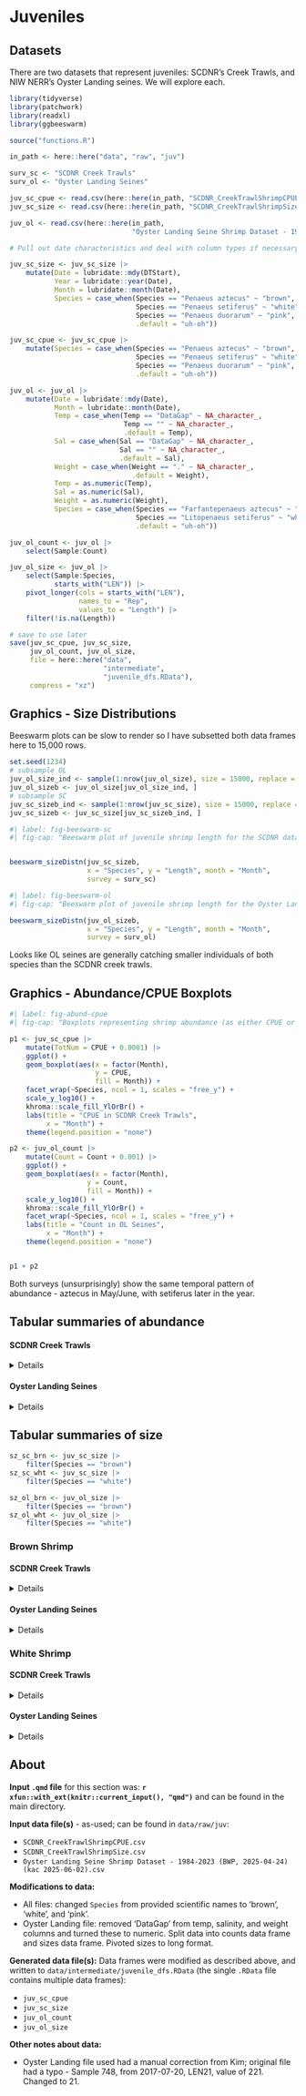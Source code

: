 # Juveniles  

## Datasets  

There are two datasets that represent juveniles: SCDNR's Creek Trawls, and NIW NERR's Oyster Landing seines. We will explore each.  

```r
library(tidyverse)
library(patchwork)
library(readxl)
library(ggbeeswarm)

source("functions.R")

in_path <- here::here("data", "raw", "juv")

surv_sc <- "SCDNR Creek Trawls"
surv_ol <- "Oyster Landing Seines"
```

```r
juv_sc_cpue <- read.csv(here::here(in_path, "SCDNR_CreekTrawlShrimpCPUE.csv"))
juv_sc_size <- read.csv(here::here(in_path, "SCDNR_CreekTrawlShrimpSize.csv"))

juv_ol <- read.csv(here::here(in_path, 
                              "Oyster Landing Seine Shrimp Dataset - 1984-2023 (BWP, 2025-04-24)(kac 2025-06-02).csv"))
```

 
```r
# Pull out date characteristics and deal with column types if necessary; change Species columns to common names.  

juv_sc_size <- juv_sc_size |> 
    mutate(Date = lubridate::mdy(DTStart),
           Year = lubridate::year(Date),
           Month = lubridate::month(Date),
           Species = case_when(Species == "Penaeus aztecus" ~ "brown",
                               Species == "Penaeus setiferus" ~ "white",
                               Species == "Penaeus duorarum" ~ "pink",
                               .default = "uh-oh"))

juv_sc_cpue <- juv_sc_cpue |> 
    mutate(Species = case_when(Species == "Penaeus aztecus" ~ "brown",
                               Species == "Penaeus setiferus" ~ "white",
                               Species == "Penaeus duorarum" ~ "pink",
                               .default = "uh-oh"))

juv_ol <- juv_ol |> 
    mutate(Date = lubridate::mdy(Date),
           Month = lubridate::month(Date),
           Temp = case_when(Temp == "DataGap" ~ NA_character_,
                            Temp == "" ~ NA_character_,
                            .default = Temp),
           Sal = case_when(Sal == "DataGap" ~ NA_character_,
                           Sal == "" ~ NA_character_,
                           .default = Sal),
           Weight = case_when(Weight == "." ~ NA_character_,
                              .default = Weight),
           Temp = as.numeric(Temp),
           Sal = as.numeric(Sal),
           Weight = as.numeric(Weight),
           Species = case_when(Species == "Farfantepenaeus aztecus" ~ "brown",
                               Species == "Litopenaeus setiferus" ~ "white",
                               .default = "uh-oh"))
```

```r
juv_ol_count <- juv_ol |> 
    select(Sample:Count)

juv_ol_size <- juv_ol |> 
    select(Sample:Species,
           starts_with("LEN")) |> 
    pivot_longer(cols = starts_with("LEN"),
                 names_to = "Rep",
                 values_to = "Length") |> 
    filter(!is.na(Length))
```

```r
# save to use later
save(juv_sc_cpue, juv_sc_size,
     juv_ol_count, juv_ol_size,
     file = here::here("data",
                       "intermediate",
                       "juvenile_dfs.RData"),
     compress = "xz")
```


## Graphics - Size Distributions  

Beeswarm plots can be slow to render so I have subsetted both data frames here to 15,000 rows.  

```r
set.seed(1234)
# subsample OL
juv_ol_size_ind <- sample(1:nrow(juv_ol_size), size = 15000, replace = FALSE)
juv_ol_sizeb <- juv_ol_size[juv_ol_size_ind, ]
# subsample SC
juv_sc_sizeb_ind <- sample(1:nrow(juv_sc_size), size = 15000, replace = FALSE)
juv_sc_sizeb <- juv_sc_size[juv_sc_sizeb_ind, ]
```

```r
#| label: fig-beeswarm-sc
#| fig-cap: "Beeswarm plot of juvenile shrimp length for the SCDNR data. Points represent measurements of individual shrimp, and are colored by the month in which they were captured. The y-axis represents length. More points spread out along the x-axis for a given length means that there were more individuals of that length captured than regions where points remain closer to the center."


beeswarm_sizeDistn(juv_sc_sizeb,
                   x = "Species", y = "Length", month = "Month",
                   survey = surv_sc)
```

```r
#| label: fig-beeswarm-ol
#| fig-cap: "Beeswarm plot of juvenile shrimp length for the Oyster Landing seine data. Points represent measurements of individual shrimp, and are colored by the month in which they were captured. The y-axis represents length. More points spread out along the x-axis for a given length means that there were more individuals of that length captured than regions where points remain closer to the center."

beeswarm_sizeDistn(juv_ol_sizeb,
                   x = "Species", y = "Length", month = "Month",
                   survey = surv_ol)
```


Looks like OL seines are generally catching smaller individuals of both species than the SCDNR creek trawls.  


## Graphics - Abundance/CPUE Boxplots  

```r
#| label: fig-abund-cpue
#| fig-cap: "Boxplots representing shrimp abundance (as either CPUE or count, depending on the survey) by month. Note the log10-scaled y-axes."

p1 <- juv_sc_cpue |> 
    mutate(TotNum = CPUE + 0.0001) |> 
    ggplot() + 
    geom_boxplot(aes(x = factor(Month),
                     y = CPUE,
                     fill = Month)) +
    facet_wrap(~Species, ncol = 1, scales = "free_y") +
    scale_y_log10() +
    khroma::scale_fill_YlOrBr() +
    labs(title = "CPUE in SCDNR Creek Trawls",
         x = "Month") +
    theme(legend.position = "none")

p2 <- juv_ol_count |> 
    mutate(Count = Count + 0.001) |> 
    ggplot() +
    geom_boxplot(aes(x = factor(Month),
                   y = Count,
                   fill = Month)) +
    scale_y_log10() +
    khroma::scale_fill_YlOrBr() +
    facet_wrap(~Species, ncol = 1, scales = "free_y") +
    labs(title = "Count in OL Seines",
         x = "Month") +
    theme(legend.position = "none")


p1 + p2

```

Both surveys (unsurprisingly) show the same temporal pattern of abundance - aztecus in May/June, with setiferus later in the year.  


## Tabular summaries of abundance  

#### SCDNR Creek Trawls  

<details>

::: {.content-visible when-format="html"}
<summary>Click to expand</summary>
:::

```r
#| label: tbl-abundance-sc
#| tbl-cap: "Abundance (SC) data frame summary"
skimr::skim_without_charts(juv_sc_cpue)
```

</details>

#### Oyster Landing Seines  

<details>

::: {.content-visible when-format="html"}
<summary>Click to expand</summary>
:::

```r
#| label: tbl-abundance-ol
#| tbl-cap: "Abundance (Oyster Landing) data frame summary"
skimr::skim_without_charts(juv_ol_count)
```

</details>

## Tabular summaries of size   

```r
sz_sc_brn <- juv_sc_size |> 
    filter(Species == "brown")
sz_sc_wht <- juv_sc_size |> 
    filter(Species == "white")

sz_ol_brn <- juv_ol_size |> 
    filter(Species == "brown")
sz_ol_wht <- juv_ol_size |> 
    filter(Species == "white")
```

### Brown Shrimp  

#### SCDNR Creek Trawls  

<details>

::: {.content-visible when-format="html"}
<summary>Click to expand</summary>
:::

```r
#| label: tbl-size-brown-sc
#| tbl-cap: "Brown shrimp (SC) size summary"
skimr::skim_without_charts(sz_sc_brn)
```

</details>

#### Oyster Landing Seines  

<details>

::: {.content-visible when-format="html"}
<summary>Click to expand</summary>
:::

```r
#| label: tbl-size-brown-ol
#| tbl-cap: "Brown shrimp (Oyster Landing) size summary"
skimr::skim_without_charts(sz_ol_brn)
```

</details>

### White Shrimp  

#### SCDNR Creek Trawls  

<details>

::: {.content-visible when-format="html"}
<summary>Click to expand</summary>
:::

```r
#| label: tbl-size-white-sc
#| tbl-cap: "White shrimp (SC) size summary"
skimr::skim_without_charts(sz_sc_wht)
```

</details>

#### Oyster Landing Seines  

<details>

::: {.content-visible when-format="html"}
<summary>Click to expand</summary>
:::

```r
#| label: tbl-size-white-ol
#| tbl-cap: "White shrimp (Oyster Landing) size summary"
skimr::skim_without_charts(sz_ol_wht)
```

</details>


## About  

**Input `.qmd` file** for this section was:  **`r xfun::with_ext(knitr::current_input(), "qmd")`** and can be found in the main directory.  

**Input data file(s)**  - as-used; can be found in `data/raw/juv`:  

-   `SCDNR_CreekTrawlShrimpCPUE.csv`
-   `SCDNR_CreekTrawlShrimpSize.csv`
-   `Oyster Landing Seine Shrimp Dataset - 1984-2023 (BWP, 2025-04-24)(kac 2025-06-02).csv`


**Modifications to data:**

-   All files: changed `Species` from provided scientific names to 'brown', 'white', and 'pink'.\
-   Oyster Landing file: removed 'DataGap' from temp, salinity, and weight columns and turned these to numeric. Split data into counts data frame and sizes data frame. Pivoted sizes to long format.\


**Generated data file(s):**  Data frames were modified as described above, and written to `data/intermediate/juvenile_dfs.RData` (the single `.RData` file contains multiple data frames):

-   `juv_sc_cpue`
-   `juv_sc_size`
-   `juv_ol_count`
-   `juv_ol_size`


**Other notes about data:**

-  Oyster Landing file used had a manual correction from Kim; original file had a typo - Sample 748, from 2017-07-20, LEN21, value of 221. Changed to 21.  

